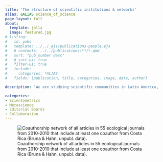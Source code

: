 ```yaml
---
title: 'The structure of scientific institutions & networks'
alias: &ALIAS science_of_science
page-layout: full
about:
  template: jolla
  image: featured.jpg
# listing:
#   id: pubs
#   template: ../../_ejs/publications-people.ejs 
#   # contents: ../../publications/**/*.qmd
#   sort: "pub_number desc"
#   # sort-ui: true
#   filter-ui: true
#   include:
#     categories: *ALIAS
#   fields: [publication, title, categories, image, date, author]

description: 'We are studying scientific communities in Latin America, especially (a) factors that influence within- and between-country patterns of scientific productivity, (b) the role of international collaboration on the impact of scientists and their research, and (c) the structure of scientific institutions and networks.'

categories:
- Scientometrics
- Metascience
- Editorial Boards
- Collaboration
---
```



![Coauthorship network of all articles in 55 ecological journals from 2010-2010 that include at least one coauthor from Costa Rica (Bruna & Hahn, unpubl. data).](./featured.jpg)

  

